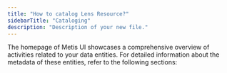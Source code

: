 ```yaml
---
title: "How to catalog Lens Resource?"
sidebarTitle: "Cataloging"
description: "Description of your new file."
---
```


The homepage of Metis UI showcases a comprehensive overview of activities related to your data entities. For detailed information about the metadata of these entities, refer to the following sections: